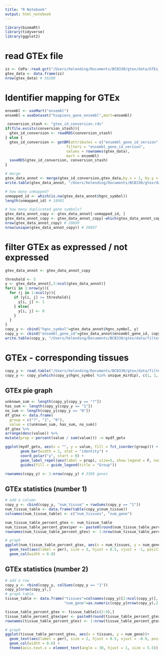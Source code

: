 ```yaml
---
title: "R Notebook"
output: html_notebook
---
```


```r
library(biomaRt)
library(tidyverse)
library(ggplot2)
```


# read GTEx file
```r
zz <- CePa::read.gct("/Users/helending/Documents/BCB330/gtex/data/GTEx_Analysis_2017-06-05_v8_RNASeQCv1.1.9_gene_median_tpm.gct")
gtex_data <- data.frame(zz)
nrow(gtex_data) # 56200
```

# Identifier mapping for GTEx
```r
ensembl <- useMart("ensembl")
ensembl = useDataset("hsapiens_gene_ensembl",mart=ensembl)

 conversion_stash <- "gtex_id_conversion.rds"
if(file.exists(conversion_stash)){
  gtex_id_conversion <- readRDS(conversion_stash)
} else {
  gtex_id_conversion <- getBM(attributes = c("ensembl_gene_id_version","hgnc_symbol"),
                            filters = "ensembl_gene_id_version",
                            values = rownames(gtex_data),
                            mart = ensembl)
  saveRDS(gtex_id_conversion, conversion_stash)
}

# merge
gtex_data_annot <- merge(gtex_id_conversion,gtex_data,by.x = 1, by.y = 0, all.y=TRUE)
write.table(gtex_data_annot, "/Users/helending/Documents/BCB330/gtex/data/gtex_annotated.csv")

# how many unmapped?
unmapped_id <- which(is.na(gtex_data_annot$hgnc_symbol))
length(unmapped_id) # 18901

# how many duplicated gene symbols?
gtex_data_annot_copy <- gtex_data_annot[-unmapped_id, ]
gtex_data_annot_copy <- gtex_data_annot_copy[-which(gtex_data_annot_copy$hgnc_symbol == ""), ]                     
nrow(gtex_data_annot_copy) # 20699
nrow(unique(gtex_data_annot_copy)) # 20697
```

# filter GTEx as expressed / not expressed
```r
gtex_data_annot <- gtex_data_annot_copy

threshold <- 5
y <- gtex_data_annot[,3:ncol(gtex_data_annot)]
for(i in 1:nrow(y)){
  for (j in 1:ncol(y)){
    if (y[i, j] >= threshold){
      y[i, j] <- 1
    } else{
      y[i, j] <- 0
    }
  }
}
copy_y <- cbind("hgnc_symbol"=gtex_data_annot$hgnc_symbol, y)
copy_y <- cbind("ensembl_gene_id"=gtex_data_annot$ensembl_gene_id, copy_y)
write.table(copy_y, "/Users/helending/Documents/BCB330/gtex/data/filtered_gtex.csv")
```


# GTEx - corresponding tissues
```r
copy_y <- read.table("/Users/helending/Documents/BCB330/gtex/data/filtered_gtex.csv", stringsAsFactors = FALSE)
copy_y <- copy_y[which(copy_y$hgnc_symbol %in% unique_mirdip), c(1, 2, 3, 35, 36, 39, 43, 44, 46, 52)]
```

## GTEx pie graph
```r
unknown_sum <- length(copy_y[copy_y == "?"])
has_sum <- length(copy_y[copy_y == "1"])
no_sum <- length(copy_y[copy_y == "0"])
df_gtex <- data.frame(
  group = c("?", "1", "0"),
  value = c(unknown_sum, has_sum, no_sum))
df_gtex %>%
arrange(desc(value)) %>%
mutate(prop = percent(value / sum(value))) -> mydf_getx

ggplot(mydf_getx, aes(x = "", y = value, fill = fct_inorder(group))) +
       geom_bar(width = 1, stat = "identity") +
       coord_polar("y", start = 0) +
       geom_label_repel(aes(label = prop), size=5, show.legend = F, nudge_x = 1) +
       guides(fill = guide_legend(title = "Group"))

rownames(copy_y) <- 1:nrow(copy_y) # 3386 genes
```

## GTEx statistics (number 1)
```r
# add a column
copy_y <- cbind(copy_y, "num_tissue" = rowSums(copy_y == "1"))
num_tissue_table <- data.frame(table(copy_y$num_tissue))
colnames(num_tissue_table) <- c("num_tissues", "num_gene")

num_tissue_table_percent_gtex <- num_tissue_table
num_tissue_table_percent_gtex$per <- paste0(round(num_tissue_table_percent_gtex$num_gene / sum(num_tissue_table_percent_gtex$num_gene)*100, digits = 1), '%')
rownames(num_tissue_table_percent_gtex) <- 1:nrow(num_tissue_table_percent_gtex)

# graph 
ggplot(num_tissue_table_percent_gtex, aes(x = num_tissues, y = num_gene))+
  geom_text(aes(label = per), size = 3, hjust = 0.5, vjust = -1, position = "stack")+
  geom_col(width = 0.8)
```

## GTEx statistics (number 2)
```r
# add a row
copy_y <- rbind(copy_y, colSums(copy_y == "1"))
copy_y[nrow(copy_y),]
# graph table
tissue_table <- data.frame("tissues"=colnames(copy_y)[2:ncol(copy_y)],
                           "num_gene"=as.numeric(copy_y[nrow(copy_y),2:ncol(copy_y)]))

tissue_table_percent_gtex <- tissue_table[c(2:9),]
tissue_table_percent_gtex$per <- paste0(round(tissue_table_percent_gtex$num_gene / sum(tissue_table_percent_gtex$num_gene)*100, digits = 1), '%')
rownames(tissue_table_percent_gtex) <- 1:nrow(tissue_table_percent_gtex)

# graph 
ggplot(tissue_table_percent_gtex, aes(x = tissues, y = num_gene))+
  geom_text(aes(label = per), size = 2, hjust = 0.5, vjust = -0.9, position = "stack")+
  geom_col(width = 0.6) +
  theme(axis.text.x = element_text(angle = 30, hjust = 1, size = 5.5))
```







